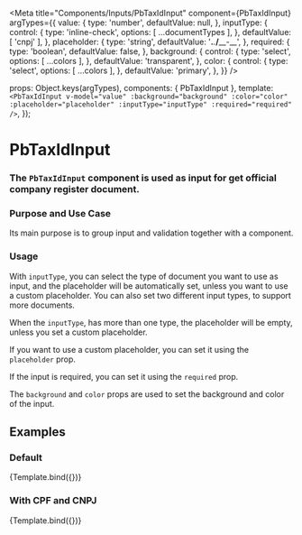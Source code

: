 
<Meta
  title="Components/Inputs/PbTaxIdInput"
  component={PbTaxIdInput}
  argTypes={{
    value: {
      type: 'number',
      defaultValue: null,
    },
    inputType: {
      control: {
        type: 'inline-check',
        options: [ ...documentTypes ],
      },
      defaultValue: [ 'cnpj' ],
    },
    placeholder: {
      type: 'string',
      defaultValue: '__.___.___/____-__',
    },
    required: {
      type: 'boolean',
      defaultValue: false,
    },
    background: {
      control: {
        type: 'select',
        options: [ ...colors ],
      },
      defaultValue: 'transparent',
    },
    color: {
      control: {
        type: 'select',
        options: [ ...colors ],
      },
      defaultValue: 'primary',
    },
  }}
/>


  props: Object.keys(argTypes),
  components: { PbTaxIdInput },
  template: `
    <PbTaxIdInput
      v-model="value"
      :background="background"
      :color="color"
      :placeholder="placeholder"
      :inputType="inputType"
      :required="required"
    />
  `,
});


# **PbTaxIdInput**
### The `PbTaxIdInput` component is used as input for get official company register document.

### Purpose and Use Case
Its main purpose is to group input and validation together with a component.

### Usage
With `inputType`, you can select the type of document you want to use as input, and the placeholder will be automatically set, unless you want to use a custom placeholder.
You can also set two different input types, to support more documents.

When the `inputType`, has more than one type, the placeholder will be empty, unless you set a custom placeholder.

If you want to use a custom placeholder, you can set it using the `placeholder` prop.

If the input is required, you can set it using the `required` prop.

The `background` and `color` props are used to set the background and color of the input.

## Examples

### Default

<Canvas>
  <Story name="Default">
    {Template.bind({})}
  </Story>
</Canvas>

### With CPF and CNPJ

<Canvas>
  <Story name="Only show form"
    args={{
      inputType: [ 'cpf', 'cnpj' ],
      placeholder: 'CPF or CNPJ',
    }}
  >
    {Template.bind({})}
  </Story>
</Canvas>
